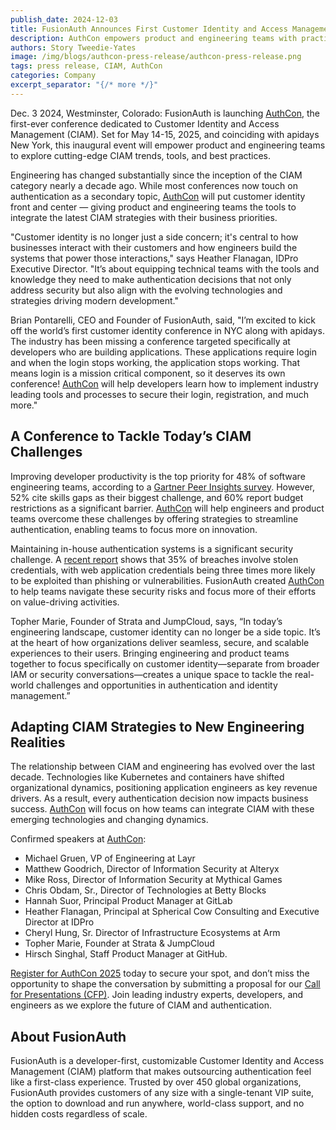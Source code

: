 ```yaml
---
publish_date: 2024-12-03 
title: FusionAuth Announces First Customer Identity and Access Management (CIAM) Conference
description: AuthCon empowers product and engineering teams with practical solutions for modern CIAM needs
authors: Story Tweedie-Yates
image: /img/blogs/authcon-press-release/authcon-press-release.png
tags: press release, CIAM, AuthCon
categories: Company
excerpt_separator: "{/* more */}"
---
```




Dec. 3 2024, Westminster, Colorado: FusionAuth is launching [AuthCon](https://authcon.io), the first-ever conference dedicated to Customer Identity and Access Management (CIAM). Set for May 14-15, 2025, and coinciding with apidays New York, this inaugural event will empower product and engineering teams to explore cutting-edge CIAM trends, tools, and best practices.

Engineering has changed substantially since the inception of the CIAM category nearly a decade ago. While most conferences now touch on authentication as a secondary topic, [AuthCon](https://authcon.io) will put customer identity front and center — giving product and engineering teams the tools to integrate the latest CIAM strategies with their business priorities.

"Customer identity is no longer just a side concern; it's central to how businesses interact with their customers and how engineers build the systems that power those interactions," says Heather Flanagan, IDPro Executive Director. "It’s about equipping technical teams with the tools and knowledge they need to make authentication decisions that not only address security but also align with the evolving technologies and strategies driving modern development."

Brian Pontarelli, CEO and Founder of FusionAuth, said, "I’m excited to kick off the world’s first customer identity conference in NYC along with apidays. The industry has been missing a conference targeted specifically at developers who are building applications. These applications require login and when the login stops working, the application stops working. That means login is a mission critical component, so it deserves its own conference! [AuthCon](https://authcon.io) will help developers learn how to implement industry leading tools and processes to secure their login, registration, and much more."

## A Conference to Tackle Today’s CIAM Challenges

Improving developer productivity is the top priority for 48% of software engineering teams, according to a [Gartner Peer Insights survey](https://www.gartner.com/peer-community/oneminuteinsights/omi-2024-software-engineering-priorities-challenges-top-mind-hfe). However, 52% cite skills gaps as their biggest challenge, and 60% report budget restrictions as a significant barrier. [AuthCon](https://authcon.io) will help engineers and product teams overcome these challenges by offering strategies to streamline authentication, enabling teams to focus more on innovation.

Maintaining in-house authentication systems is a significant security challenge. A [recent report](https://www.verizon.com/business/en-gb/resources/reports/dbir/?trk=article-ssr-frontend-pulse_little-text-block) shows that 35% of breaches involve stolen credentials, with web application credentials being three times more likely to be exploited than phishing or vulnerabilities. FusionAuth created [AuthCon](https://authcon.io) to help teams navigate these security risks and focus more of their efforts on value-driving activities.

Topher Marie, Founder of Strata and JumpCloud, says, “In today’s engineering landscape, customer identity can no longer be a side topic. It’s at the heart of how organizations deliver seamless, secure, and scalable experiences to their users. Bringing engineering and product teams together to focus specifically on customer identity—separate from broader IAM or security conversations—creates a unique space to tackle the real-world challenges and opportunities in authentication and identity management.”

## Adapting CIAM Strategies to New Engineering Realities

The relationship between CIAM and engineering has evolved over the last decade. Technologies like Kubernetes and containers have shifted organizational dynamics, positioning application engineers as key revenue drivers. As a result, every authentication decision now impacts business success. [AuthCon](https://authcon.io) will focus on how teams can integrate CIAM with these emerging technologies and changing dynamics.

Confirmed speakers at [AuthCon](https://authcon.io): 
- Michael Gruen, VP of Engineering at Layr 
- Matthew Goodrich, Director of Information Security at Alteryx 
- Mike Ross, Director of Information Security at Mythical Games 
- Chris Obdam, Sr., Director of Technologies at Betty Blocks 
- Hannah Suor, Principal Product Manager at GitLab
- Heather Flanagan, Principal at Spherical Cow Consulting and Executive Director at IDPro 
- Cheryl Hung, Sr. Director of Infrastructure Ecosystems at Arm
- Topher Marie, Founder at Strata & JumpCloud
- Hirsch Singhal, Staff Product Manager at GitHub.

[Register for AuthCon 2025](https://ticket.apidays.global/event/apidays-nyc-2025/207d2df0-83d4-4511-a6ae-3e1229e584b8/AuthCon2025) today to secure your spot, and don’t miss the opportunity to shape the conversation by submitting a proposal for our [Call for Presentations (CFP)](https://apidays.typeform.com/to/jyEoGGg1?utm_source=xxxxx&utm_medium=xxxxx&utm_campaign=xxxxx&typeform-source=www.authcon.io#event_name=xxxxx). Join leading industry experts, developers, and engineers as we explore the future of CIAM and authentication.

## About FusionAuth

FusionAuth is a developer-first, customizable Customer Identity and Access Management (CIAM) platform that makes outsourcing authentication feel like a first-class experience. Trusted by over 450 global organizations, FusionAuth provides customers of any size with a single-tenant VIP suite, the option to download and run anywhere, world-class support, and no hidden costs regardless of scale.
